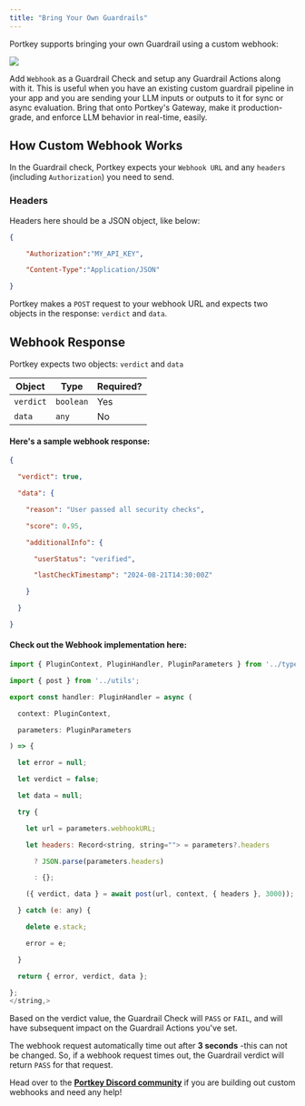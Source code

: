 ```yaml
---
title: "Bring Your Own Guardrails"
---
```


Portkey supports bringing your own Guardrail using a custom webhook:
<Frame>
  <img src="/images/guardrails/g6.png"/>
</Frame>

Add `Webhook` as a Guardrail Check and setup any Guardrail Actions along with it. This is useful when you have an existing custom guardrail pipeline in your app and you are sending your LLM inputs or outputs to it for sync or async evaluation. Bring that onto Portkey's Gateway, make it production-grade, and enforce LLM behavior in real-time, easily.

## How Custom Webhook Works

In the Guardrail check, Portkey expects your `Webhook URL` and any `headers` (including `Authorization`) you need to send.

### Headers

Headers here should be a JSON object, like below:

```JSON
{

    "Authorization":"MY_API_KEY",

    "Content-Type":"Application/JSON"

}
```

Portkey makes a `POST` request to your webhook URL and expects two objects in the response: `verdict` and `data`.

## Webhook Response

Portkey expects two objects: `verdict` and `data`

| Object  | Type    | Required? |
| ------- | ------- | --------- |
| `verdict` | `boolean` | Yes       |
| `data`   | `any`     | No        |

#### Here's a sample webhook response:


```JSON
{

  "verdict": true,

  "data": {

    "reason": "User passed all security checks",

    "score": 0.95,

    "additionalInfo": {

      "userStatus": "verified",

      "lastCheckTimestamp": "2024-08-21T14:30:00Z"

    }

  }

}
```

#### Check out the Webhook implementation here:

<Accordion title="https://github.com/Portkey-AI/gateway/blob/main/plugins/default/webhook.ts" href="https://github.com/Portkey-AI/gateway/blob/main/plugins/default/webhook.ts" icon="github" >

```js
import { PluginContext, PluginHandler, PluginParameters } from '../types';

import { post } from '../utils';

export const handler: PluginHandler = async (

  context: PluginContext,

  parameters: PluginParameters

) => {

  let error = null;

  let verdict = false;

  let data = null;

  try {

    let url = parameters.webhookURL;

    let headers: Record<string, string=""> = parameters?.headers

      ? JSON.parse(parameters.headers)

      : {};

    ({ verdict, data } = await post(url, context, { headers }, 3000));

  } catch (e: any) {

    delete e.stack;

    error = e;

  }

  return { error, verdict, data };

};
</string,>
```
</Accordion>


Based on the verdict value, the Guardrail Check will `PASS` or `FAIL`, and will have subsequent impact on the Guardrail Actions you've set.

<Info>

  The webhook request automatically time out after **3 seconds** \-this can not be changed. So, if a webhook request times out, the Guardrail verdict will return `PASS` for that request.
</Info>

Head over to the [**Portkey Discord community**](https://portkey.ai/community) if you are building out custom webhooks and need any help!
